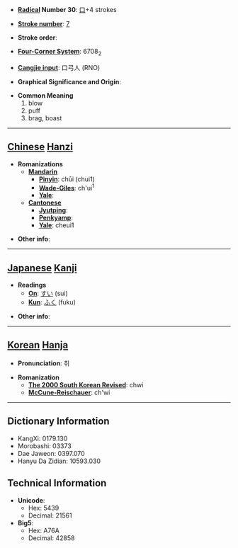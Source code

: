 * '''[[Wiktionary:Chinese radical index| Radical]] Number 30''': [[Wiktionary:Chinese radical index 口|口]]+4 strokes

* '''[[Wiktionary:Chinese total strokes index|Stroke number]]''': [[Wiktionary:Chinese total strokes index 7|7]]

* '''Stroke order''': 

* '''[[Wiktionary:Chinese four corner index|Four-Corner System]]''': 6708<sub>2</sub>

* '''[[Wiktionary:Chinese Cangjie index|Cangjie input]]''': 口弓人 (RNO)

* '''Graphical Significance and Origin''': 

* '''Common Meaning'''
*#blow
*# puff
*# brag, boast


----

== [[Chinese]] [[Hanzi]] ==

* '''Romanizations'''
** '''[[Mandarin]]'''
*** '''[[Pinyin]]''': chūi (chui1)
*** '''[[Wade-Giles]]''': ch'ui<sup>1</sup>
*** '''[[Yale]]''': 
** '''[[Cantonese]]'''
*** '''[[Jyutping]]''':
*** '''[[Penkyamp]]''': 
*** '''[[Yale]]''': cheui1

* '''Other info''': 

----

== [[Japanese]] [[Kanji]] ==

* '''Readings'''
** '''[[On]]''': [[すい]] (sui)
** '''[[Kun]]''': [[ふく]] (fuku)

* '''Other info''':  

----

== [[Korean]] [[Hanja]] ==

* '''Pronunciation''': 취

* '''Romanization'''
** '''[[The 2000 South Korean Revised Romanization|The 2000 South Korean Revised]]''': chwi
** '''[[McCune-Reischauer]]''': ch'wi

----

== Dictionary Information ==

* KangXi: 0179.130
* Morobashi: 03373
* Dae Jaweon: 0397.070
* Hanyu Da Zidian: 10593.030

== Technical Information ==

* '''Unicode''':
** Hex: 5439
** Decimal: 21561
* '''Big5''':
** Hex: A76A
** Decimal: 42858